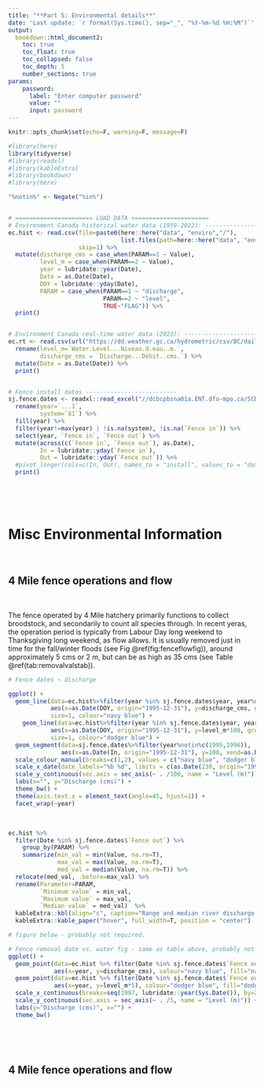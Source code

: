 ```yaml
---
title: "**Part 5: Environmental details**"
date: 'Last update: `r format(Sys.time(), sep="_", "%Y-%m-%d %H:%M")`'
output: 
  bookdown::html_document2:
    toc: true
    toc_float: true
    toc_collapsed: false 
    toc_depth: 5
    number_sections: true
params:
    password:
      label: "Enter computer password"
      value: ""
      input: password
---
```


```r
knitr::opts_chunk$set(echo=F, warning=F, message=F)

#library(here)
library(tidyverse)
#library(readxl)
#library(kableExtra)
#library(bookdown)
#library(here)

"%notin%" <- Negate("%in%")


# ====================== LOAD DATA ======================
# Environment Canada historical water data (1959-2022): --------------------------
ec.hist <- read.csv(file=paste0(here::here("data", "enviro","/"), 
                                list.files(path=here::here("data", "enviro"), pattern="08HA010_daily*.*csv")), 
                    skip=1) %>% 
  mutate(discharge_cms = case_when(PARAM==1 ~ Value),
         level_m = case_when(PARAM==2 ~ Value),
         year = lubridate::year(Date),
         Date = as.Date(Date),
         DOY = lubridate::yday(Date),
         PARAM = case_when(PARAM==1 ~ "discharge",
                           PARAM==2 ~ "level",
                           TRUE~"FLAG")) %>% 
  print()


# Environment Canada real-time water data (2023): --------------------------
ec.rt <- read.csv(url("https://dd.weather.gc.ca/hydrometric/csv/BC/daily/BC_08HA010_daily_hydrometric.csv")) %>% 
  rename(level_m=`Water.Level...Niveau.d.eau..m.`,
         discharge_cms = `Discharge...Débit..cms.`) %>% 
  mutate(Date = as.Date(Date)) %>%
  print()


# Fence install dates -------------------------- 
sj.fence.dates <- readxl::read_excel("//dcbcpbsna01a.ENT.dfo-mpo.ca/SCD_Stad/WCVI/ESCAPEMENT/Data/run timing tables (updated).xlsx", sheet="San Juan", range="A4:AE65") %>% 
  rename(year=`...1`,
         system=`81`) %>%
  fill(year) %>%
  filter(year!=max(year) | !is.na(system), !is.na(`Fence in`)) %>%
  select(year, `Fence in`, `Fence out`) %>%
  mutate(across(c(`Fence in`, `Fence out`), as.Date),
         In = lubridate::yday(`Fence in`),
         Out = lubridate::yday(`Fence out`)) %>% 
  #pivot_longer(cols=c(In, Out), names_to = "install", values_to = "date") %>%
  print()
```

<br>

<br>

# **Misc Environmental Information**

<br>

## **4 Mile fence operations and flow**

<br> 

The fence operated by 4 Mile hatchery primarily functions to collect broodstock, and secondarily to count all species through. In recent yeras, the operation period is typically from Labour Day long weekend to Thanksgiving long weekend, as flow allows. It is usually removed just in time for the fall/winter floods (see Fig \@ref(fig:fenceflowfig)), around approximately 5 cms or 2 m, but can be as high as 35 cms (see Table \@ref(tab:removalvalstab)). 

```r
# Fence dates ~ discharge

ggplot() +
  geom_line(data=ec.hist%>%filter(year %in% sj.fence.dates$year, year%notin%c(1995,1996), !is.na(discharge_cms)), 
            aes(x=as.Date(DOY, origin="1995-12-31"), y=discharge_cms, group=interaction(year)),
            size=1, colour="navy blue") +
    geom_line(data=ec.hist%>%filter(year %in% sj.fence.dates$year, year%notin%c(1995,1996), !is.na(level_m)), 
            aes(x=as.Date(DOY, origin="1995-12-31"), y=level_m*100, group=interaction(year)),
            size=1, colour="dodger blue") +
  geom_segment(data=sj.fence.dates%>%filter(year%notin%c(1995,1996)), 
               aes(x=as.Date(In, origin="1995-12-31"), y=100, xend=as.Date(Out, origin="1995-12-31"), yend=100), colour="red", size=2)  +
  scale_colour_manual(breaks=c(1,2), values = c("navy blue", "dodger blue")) +
  scale_x_date(date_labels="%b %d", limits = c(as.Date(230, origin="1995-12-31"), as.Date(350, "1995-12-31"))) +
  scale_y_continuous(sec.axis = sec_axis(~ . /100, name = "Level (m)")) +
  labs(x="", y="Discharge (cms)") +
  theme_bw() +
  theme(axis.text.x = element_text(angle=45, hjust=1)) +
  facet_wrap(~year)
```

<br>

```r
ec.hist %>% 
  filter(Date %in% sj.fence.dates$`Fence out`) %>% 
    group_by(PARAM) %>% 
    summarize(min_val = min(Value, na.rm=T),
              max_val = max(Value, na.rm=T),
              med_val = median(Value, na.rm=T)) %>% 
  relocate(med_val, .before=max_val) %>%
  rename(Parameter=PARAM,
         `Minimum value` = min_val,
         `Maximum value` = max_val,
         `Median value` = med_val)  %>%
  kableExtra::kbl(align="c", caption="Range and median river discharge (cms) and/or level (m) for known fence removal dates illustrated in Figure 1 above.") %>% 
  kableExtra::kable_paper("hover", full_width=T, position = "center")

# figure below - probably not required. 
```
```r
# Fence removal date vs. water fig - same as table above, probably not needed
ggplot() +
  geom_point(data=ec.hist %>% filter(Date %in% sj.fence.dates$`Fence out`),
             aes(x=year, y=discharge_cms), colour="navy blue", fill="navy blue", size=3, shape=21) +
  geom_point(data=ec.hist %>% filter(Date %in% sj.fence.dates$`Fence out`),
             aes(x=year, y=level_m*5), colour="dodger blue", fill="dodger blue", size=3, shape=21) +
  scale_x_continuous(breaks=seq(1997, lubridate::year(Sys.Date()), by=2)) +
  scale_y_continuous(sec.axis = sec_axis(~ . /5, name = "Level (m)")) +
  labs(y="Discharge (cms)", x="") +
  theme_bw()
```


<br>

<br>


## **4 Mile fence operations and flow**











